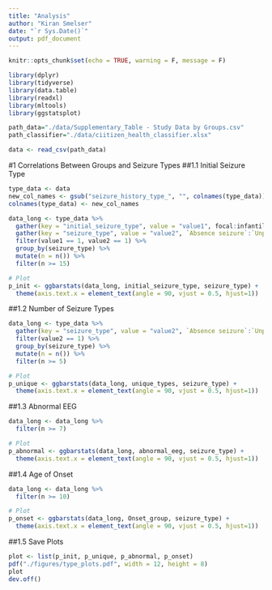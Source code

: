 ```yaml
---
title: "Analysis"
author: "Kiran Smelser"
date: "`r Sys.Date()`"
output: pdf_document
---
```


```r
knitr::opts_chunk$set(echo = TRUE, warning = F, message = F)
```

```r
library(dplyr)
library(tidyverse)
library(data.table)
library(readxl)
library(mltools)
library(ggstatsplot)
```

```r
path_data="./data/Supplementary_Table - Study Data by Groups.csv"
path_classifier="./data/ciitizen_health_classifier.xlsx"
```

```r
data <- read_csv(path_data)
```


#1 Correlations Between Groups and Seizure Types
##1.1 Initial Seizure Type
```r
type_data <- data
new_col_names <- gsub("seizure_history_type_", "", colnames(type_data))
colnames(type_data) <- new_col_names

data_long <- type_data %>%
  gather(key = "initial_seizure_type", value = "value1", focal:infantile) %>%
  gather(key = "seizure_type", value = "value2", `Absence seizure`:`Unprovoked seizure`) %>%
  filter(value1 == 1, value2 == 1) %>%
  group_by(seizure_type) %>%
  mutate(n = n()) %>%
  filter(n >= 15)

# Plot
p_init <- ggbarstats(data_long, initial_seizure_type, seizure_type) +
  theme(axis.text.x = element_text(angle = 90, vjust = 0.5, hjust=1))
```

##1.2 Number of Seizure Types
```r
data_long <- type_data %>%
  gather(key = "seizure_type", value = "value2", `Absence seizure`:`Unprovoked seizure`) %>%
  filter(value2 == 1) %>%
  group_by(seizure_type) %>%
  mutate(n = n()) %>%
  filter(n >= 5)

# Plot
p_unique <- ggbarstats(data_long, unique_types, seizure_type) +
  theme(axis.text.x = element_text(angle = 90, vjust = 0.5, hjust=1))
```

##1.3 Abnormal EEG
```r
data_long <- data_long %>%
  filter(n >= 7)

# Plot
p_abnormal <- ggbarstats(data_long, abnormal_eeg, seizure_type) +
  theme(axis.text.x = element_text(angle = 90, vjust = 0.5, hjust=1))
```

##1.4 Age of Onset
```r
data_long <- data_long %>%
  filter(n >= 10)

# Plot
p_onset <- ggbarstats(data_long, Onset_group, seizure_type) +
  theme(axis.text.x = element_text(angle = 90, vjust = 0.5, hjust=1))
```

##1.5 Save Plots
```r
plot <- list(p_init, p_unique, p_abnormal, p_onset)
pdf("./figures/type_plots.pdf", width = 12, height = 8)
plot
dev.off()
```

